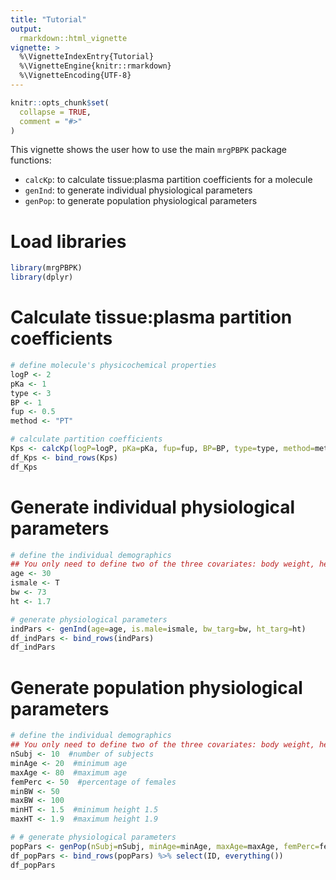 ```yaml
---
title: "Tutorial"
output: 
  rmarkdown::html_vignette
vignette: >
  %\VignetteIndexEntry{Tutorial}
  %\VignetteEngine{knitr::rmarkdown}
  %\VignetteEncoding{UTF-8}
---
```


```r
knitr::opts_chunk$set(
  collapse = TRUE,
  comment = "#>"
)
```

This vignette shows the user how to use the main `mrgPBPK` package functions:

- `calcKp`: to calculate tissue:plasma partition coefficients for a molecule
- `genInd`: to generate individual physiological parameters
- `genPop`: to generate population physiological parameters

# Load libraries

```r
library(mrgPBPK)
library(dplyr)
```

# Calculate tissue:plasma partition coefficients

```r
# define molecule's physicochemical properties
logP <- 2
pKa <- 1
type <- 3
BP <- 1
fup <- 0.5
method <- "PT"

# calculate partition coefficients
Kps <- calcKp(logP=logP, pKa=pKa, fup=fup, BP=BP, type=type, method=method)
df_Kps <- bind_rows(Kps)
df_Kps
```

# Generate individual physiological parameters

```r
# define the individual demographics
## You only need to define two of the three covariates: body weight, height, and BMI
age <- 30
ismale <- T
bw <- 73
ht <- 1.7

# generate physiological parameters
indPars <- genInd(age=age, is.male=ismale, bw_targ=bw, ht_targ=ht)
df_indPars <- bind_rows(indPars)
df_indPars
```

# Generate population physiological parameters

```r
# define the individual demographics
## You only need to define two of the three covariates: body weight, height, and BMI
nSubj <- 10  #number of subjects
minAge <- 20  #minimum age
maxAge <- 80  #maximum age
femPerc <- 50  #percentage of females
minBW <- 50
maxBW <- 100
minHT <- 1.5  #minimum height 1.5
maxHT <- 1.9  #maximum height 1.9

# # generate physiological parameters
popPars <- genPop(nSubj=nSubj, minAge=minAge, maxAge=maxAge, femPerc=femPerc, minBW=minBW, maxBW=maxBW, minHT=minHT, maxHT=maxHT)
df_popPars <- bind_rows(popPars) %>% select(ID, everything())
df_popPars
```
